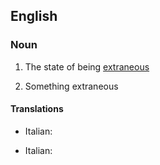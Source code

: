 ==English==

===Noun===
{{en-noun|extraneities|-}}

# {{uncountable}} The state of being [[extraneous]]
# {{countable}} Something extraneous

====Translations====
{{trans-top|state of being extraneous}}
* Italian: {{t-|it|estraneità|f}}
{{trans-mid}}
{{trans-bottom}}

{{trans-top|something extraneous}}
* Italian: {{t-|it|estraneità|f}}
{{trans-mid}}
{{trans-bottom}}